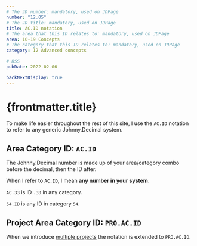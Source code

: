 ```yaml
---
# The JD number: mandatory, used on JDPage
number: "12.05"
# The JD title: mandatory, used on JDPage
title: AC.ID notation
# The area that this ID relates to: mandatory, used on JDPage
area: 10-19 Concepts
# The category that this ID relates to: mandatory, used on JDPage
category: 12 Advanced concepts

# RSS
pubDate: 2022-02-06

backNextDisplay: true
---
```



# {frontmatter.title}

To make life easier throughout the rest of this site, I use the `AC.ID` notation to refer to any generic Johnny.Decimal system.

## Area Category ID: `AC.ID`

The Johnny.Decimal number is made up of your area/category combo before the decimal, then the ID after.

When I refer to `AC.ID`, I mean **any number in your system.**

`AC.33` is ID `.33` in any category.

`54.ID` is any ID in category `54`.

## Project Area Category ID: `PRO.AC.ID`

When we introduce [multiple projects](/10-19-concepts/13-multiple-projects/13.01-introduction/) the notation is extended to `PRO.AC.ID`.
